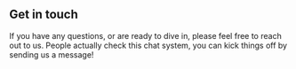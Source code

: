 ## Get in touch

If you have any questions, or are ready to dive in, please feel free to reach out to us. People actually check this chat system, you can kick things off by sending us a message!

